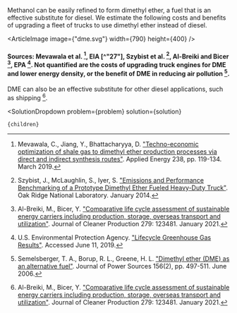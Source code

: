 


Methanol can be easily refined to form dimethyl ether, a fuel that is an effective substitute for diesel. We estimate the following costs and benefits of upgrading a fleet of trucks to use dimethyl ether instead of diesel.

<ArticleImage image={"dme.svg"} width={790} height={400} />
#### Sources: Mevawala et al. [^"14"], EIA [^"27"], Szybist et al. [^"23"], Al-Breiki and Bicer [^"1"], EPA [^"28"]. Not quantified are the costs of upgrading truck engines for DME and lower energy density, or the benefit of DME in reducing air pollution [^"21"].

DME can also be an effective substitute for other diesel applications, such as shipping [^"1"].

[^"1"]: Al-Breiki, M., Bicer, Y. ["Comparative life cycle assessment of sustainable energy carriers including production, storage, overseas transport and utilization"](https://www.sciencedirect.com/science/article/pii/S0959652620335265). Journal of Cleaner Production 279: 123481. January 2021.

[^"14"]: Mevawala, C., Jiang, Y., Bhattacharyya, D. ["Techno-economic optimization of shale gas to dimethyl ether production processes via direct and indirect synthesis routes"](https://www.sciencedirect.com/science/article/abs/pii/S0306261919300455). Applied Energy 238, pp. 119-134. March 2019.

[^"21"]: Semelsberger, T. A., Borup, R. L., Greene, H. L. ["Dimethyl ether (DME) as an alternative fuel"](https://www.sciencedirect.com/science/article/abs/pii/S0378775305007846). Journal of Power Sources 156(2), pp. 497-511. June 2006.

[^"23"]: Szybist, J., McLaughlin, S., Iyer, S. ["Emissions and Performance Benchmarking of a Prototype Dimethyl Ether Fueled Heavy-Duty Truck"](https://www.osti.gov/biblio/1150879). Oak Ridge National Laboratory. January 2014.

[^"28"]: U.S. Environmental Protection Agency. ["Lifecycle Greenhouse Gas Results"](https://www.epa.gov/fuels-registration-reporting-and-compliance-help/lifecycle-greenhouse-gas-results). Accessed June 11, 2019.

  <SolutionDropdown 
    problem={problem} 
    solution={solution}
  >
    {children}
  </SolutionDropdown>